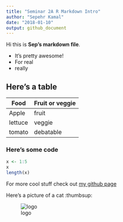 ```yaml
---
title: "Seminar 2A R Markdown Intro"
author: "Sepehr Kamal"
date: "2018-01-10"
output: github_document
---
```


Hi this is **Sep's markdown file**.

- It's pretty awesome!
- For real
- really

## Here's a table

**Food** | **Fruit or veggie** |
--- | --- 
Apple | fruit
lettuce | veggie
tomato | debatable

### Here's some code

```r
x <- 1:5
x
length(x)
```

For more cool stuff check out [my github page](https://github.com/sepkamal)

Here's a picture of a cat :thumbsup:

![logo](https://www.petmd.com/sites/default/files/petmd-cat-happy-10.jpg)